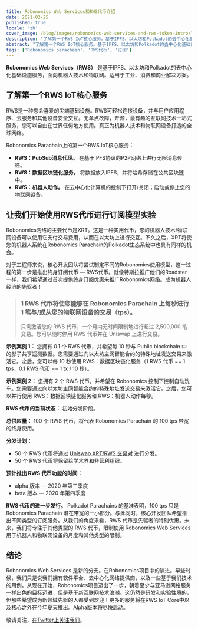 ```yaml
---
title: Robonomics Web Services和RWS代币介绍
date: 2021-02-25
published: true
locale: 'zh'
cover_image: /blog/images/robonomics-web-services-and-rws-token-intro/logo.jpeg
description: "了解第一个RWS IoT核心服务。基于IPFS、以太坊和Polkadot的去中心化基础设施服务，面向机器人技术和物联网。适用于工业、消费和商业解决方案"
abstract: "了解第一个RWS IoT核心服务。基于IPFS、以太坊和Polkadot的去中心化基础设施服务，面向机器人技术和物联网。适用于工业、消费和商业解决方案"
tags: ['Robonomics parachain', 'RWS代币', '订阅']
---
```


**Robonomics Web Services（RWS）** 是基于IPFS、以太坊和Polkadot的去中心化基础设施服务，面向机器人技术和物联网。适用于工业、消费和商业解决方案。

## 了解第一个RWS IoT核心服务
RWS是一种您会喜爱的尖端基础设施。RWS可轻松连接设备，并与用户应用程序、云服务和其他设备安全交互。无单点故障，开源，最有趣的互联网技术一站式服务，您可以自由在世界任何地方使用。真正为机器人技术和物联网设备打造的全球网络。

Robonomics Parachain上的第一个RWS IoT核心服务：

* **RWS：PubSub消息代理。** 在基于IPFS协议的P2P网络上进行无限消息传递。
* **RWS：数据区块链化服务。** 将数据放入IPFS，并将哈希存储在公共区块链中。
* **RWS：机器人动作。** 在去中心化计算机的控制下打开/关闭；启动或停止您的物联网设备。

## 让我们开始使用RWS代币进行订阅模型实验
Robonomics网络的主要代币是XRT。这是一种实用代币，您的机器人技术/物联网设备可以使用它支付交易费用，从而在以太坊上进行交互。不久之后，XRT将使您的机器人系统在Robonomics Parachain的Polkadot生态系统中也具有同样的机会。

对于工程师来说，核心开发团队将尝试制定不同的Robonomics使用模型，这一过程的第一步是推出终身订阅代币 — RWS代币。就像特斯拉推广他们的Roadster一样，我们希望通过首次提供终身订阅优惠来推广Robonomics网络。成为机器人经济的先驱者！

> ### 1 RWS 代币将使您能够在 Robonomics Parachain 上每秒进行 1 笔与/或从您的物联网设备的交易（tps）。
>
> 只需激活您的 RWS 代币，一个月内无时间限制地进行超过 2,500,000 笔交易。您可以随时停用 RWS 代币并在 Uniswap 上进行交易。

**示例案例 1：** 您拥有 0.1 个 RWS 代币，并希望每 10 秒与 Public blockchain 中的影子共享遥测数据。您需要通过向以太坊主网智能合约的特殊地址发送交易来激活它。之后，您可以每 10 秒使用 RWS：数据区块链化服务（1 RWS 代币 == 1 tps，0.1 RWS 代币 == 1 tx / 10 秒）。

**示例案例 2：** 您拥有 2 个 RWS 代币，并希望在 Robonomics 控制下控制自动洗车。您需要通过向以太坊主网智能合约的特殊地址发送交易来激活它。之后，您可以并行使用 RWS：数据区块链化服务和 RWS：机器人动作每秒。

**RWS 代币的当前状态：** 初始分发阶段。

**总供应量：** 100 个 RWS 代币，将代表 Robonomics Parachain 的 100 tps 带宽的终身使用。

**分发计划：**
* 50 个 RWS 代币将通过 [Uniswap XRT/RWS 交易对](https://uniswap.info/pair/0x42018a2ff89b6d662b5f746277bd02f0d85f485a) 进行分发。
* 50 个 RWS 代币将保留给学术界和非营利组织。

**预计推出 RWS 代币功能的时间：**
* alpha 版本 — 2020 年第三季度
* beta 版本 — 2020 年第四季度

**RWS 代币的进一步发行。** Polkadot Parachains 的基准表明，100 tps 只是 Robonomics Parachain 潜在带宽的一小部分。与此同时，核心开发团队希望推出不同类型的订阅服务。从我们的角度来看，RWS 代币是先驱者的特别优惠。未来，我们将专注于其他类型的 RWS 代币，限制使用 Robonomics Web Services 用于机器人和物联网设备的月度和其他类型的限制。

## 结论
Robonomics Web Services 是新的分支。在Robonomics项目中的演进。早些时候，我们只是说我们拥有软件平台、去中心化网络提供商，以及一些基于我们技术的用例。从现在开始，Robonomics项目迈出了一步，朝着至少与亚马逊网络服务一样出色的目标迈进，但是基于新互联网技术浪潮。这仍然是研发和实验性质的，但那些希望成为新领域先驱的人都受到欢迎！更多的服务将在RWS IoT Core中以及核心之外在今年夏天推出。Alpha版本将尽快启动。

敬请关注，[在Twitter上关注我们](https://twitter.com/AIRA_Robonomics)。